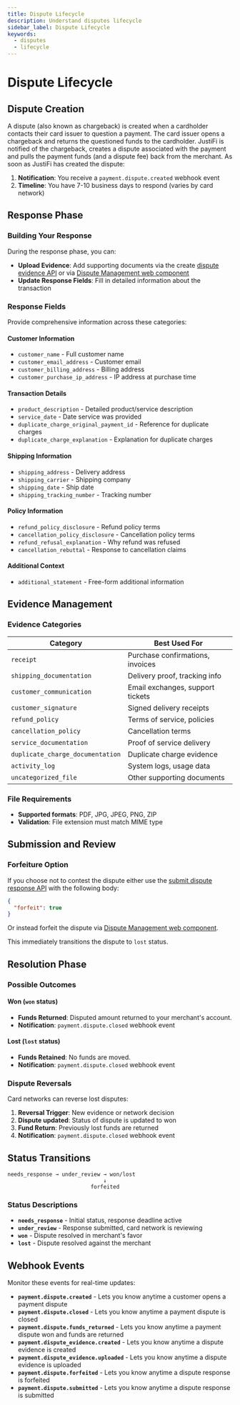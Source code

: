 ```yaml
---
title: Dispute Lifecycle
description: Understand disputes lifecycle
sidebar_label: Dispute Lifecycle
keywords:
  - disputes
  - lifecycle
---
```


# Dispute Lifecycle

## Dispute Creation

A dispute (also known as chargeback) is created when a cardholder contacts their card issuer to question a payment.
The card issuer opens a chargeback and returns the questioned funds to the cardholder.
JustiFi is notified of the chargeback, creates a dispute associated with the payment and pulls the payment funds (and a dispute fee) back from the merchant.
As soon as JustiFi has created the dispute:

1. **Notification**: You receive a `payment.dispute.created` webhook event
2. **Timeline**: You have 7-10 business days to respond (varies by card network)

## Response Phase

### Building Your Response

During the response phase, you can:

- **Upload Evidence**: Add supporting documents via the create [dispute evidence API](https://docs.justifi.tech/api-spec#tag/Disputes/operation/GetDispute) or via [Dispute Management web component](https://storybook.justifi.ai/?path=/docs/payment-facilitation-dispute-management--docs)
- **Update Response Fields**: Fill in detailed information about the transaction

### Response Fields

Provide comprehensive information across these categories:

#### Customer Information
- `customer_name` - Full customer name
- `customer_email_address` - Customer email
- `customer_billing_address` - Billing address
- `customer_purchase_ip_address` - IP address at purchase time

#### Transaction Details
- `product_description` - Detailed product/service description
- `service_date` - Date service was provided
- `duplicate_charge_original_payment_id` - Reference for duplicate charges
- `duplicate_charge_explanation` - Explanation for duplicate charges

#### Shipping Information
- `shipping_address` - Delivery address
- `shipping_carrier` - Shipping company
- `shipping_date` - Ship date
- `shipping_tracking_number` - Tracking number

#### Policy Information
- `refund_policy_disclosure` - Refund policy terms
- `cancellation_policy_disclosure` - Cancellation policy terms
- `refund_refusal_explanation` - Why refund was refused
- `cancellation_rebuttal` - Response to cancellation claims

#### Additional Context
- `additional_statement` - Free-form additional information

## Evidence Management

### Evidence Categories

| Category | Best Used For |
|----------|---------------|
| `receipt` | Purchase confirmations, invoices |
| `shipping_documentation` | Delivery proof, tracking info |
| `customer_communication` | Email exchanges, support tickets |
| `customer_signature` | Signed delivery receipts |
| `refund_policy` | Terms of service, policies |
| `cancellation_policy` | Cancellation terms |
| `service_documentation` | Proof of service delivery |
| `duplicate_charge_documentation` | Duplicate charge evidence |
| `activity_log` | System logs, usage data |
| `uncategorized_file` | Other supporting documents |

### File Requirements

- **Supported formats**: PDF, JPG, JPEG, PNG, ZIP
- **Validation**: File extension must match MIME type

## Submission and Review

### Forfeiture Option

If you choose not to contest the dispute either use the [submit dispute response API](https://docs.justifi.tech/api-spec#tag/Disputes/operation/SubmitDisputeResponse) with the following body:

```json
{
  "forfeit": true
}
```

Or instead forfeit the dispute via [Dispute Management web component](https://storybook.justifi.ai/?path=/docs/payment-facilitation-dispute-management--docs).

This immediately transitions the dispute to `lost` status.

## Resolution Phase

### Possible Outcomes

#### Won (`won` status)
- **Funds Returned**: Disputed amount returned to your merchant's account.
- **Notification**: `payment.dispute.closed` webhook event

#### Lost (`lost` status)
- **Funds Retained**: No funds are moved.
- **Notification**: `payment.dispute.closed` webhook event

### Dispute Reversals

Card networks can reverse lost disputes:

1. **Reversal Trigger**: New evidence or network decision
2. **Dispute updated**: Status of dispute is updated to won
3. **Fund Return**: Previously lost funds are returned
4. **Notification**: `payment.dispute.closed` webhook event

## Status Transitions

```
needs_response → under_review → won/lost
                              ↓
                          forfeited
```

### Status Descriptions

- **`needs_response`** - Initial status, response deadline active
- **`under_review`** - Response submitted, card network is reviewing
- **`won`** - Dispute resolved in merchant's favor
- **`lost`** - Dispute resolved against the merchant

## Webhook Events

Monitor these events for real-time updates:

- **`payment.dispute.created`** - Lets you know anytime a customer opens a payment dispute
- **`payment.dispute.closed`** - Lets you know anytime a payment dispute is closed
- **`payment.dispute.funds_returned`** - Lets you know anytime a payment dispute won and funds are returned
- **`payment.dispute_evidence.created`** - Lets you know anytime a dispute evidence is created
- **`payment.dispute_evidence.uploaded`** - Lets you know anytime a dispute evidence is uploaded
- **`payment.dispute.forfeited`** - Lets you know anytime a dispute response is forfeited
- **`payment.dispute.submitted`** - Lets you know anytime a dispute response is submitted
